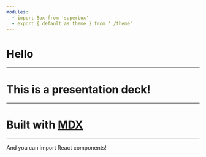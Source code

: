 ```yaml
---
modules:
  - import Box from 'superbox'
  - export { default as theme } from './theme'
---
```


# Hello

---

# This is a presentation deck!

---

# Built with [MDX][]

[mdx]: https://github.com/mdx-js/mdx

---

<Box p={3} bg="magenta">
  And you can import React components!
</Box>
